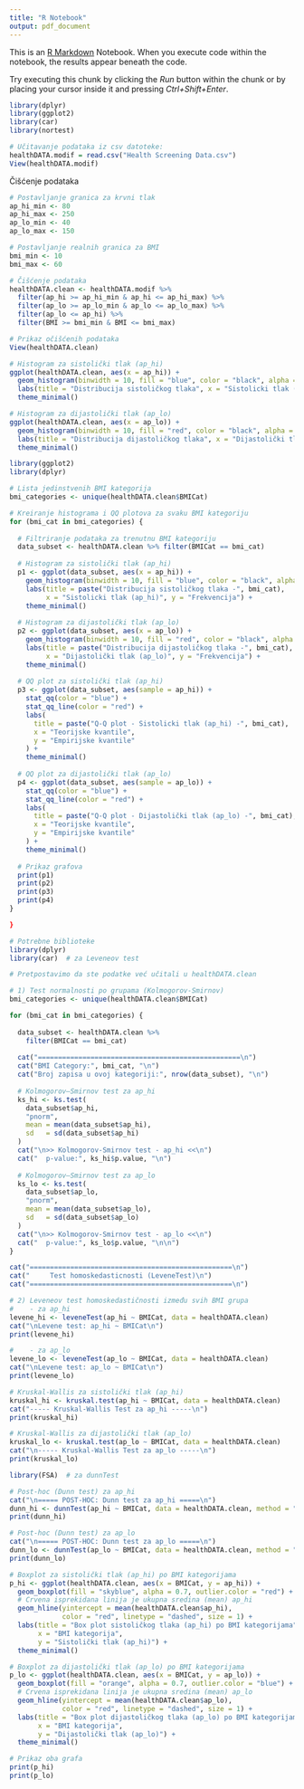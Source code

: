 ```yaml
---
title: "R Notebook"
output: pdf_document
---
```


This is an [R Markdown](http://rmarkdown.rstudio.com) Notebook. When you execute code within the notebook, the results appear beneath the code.

Try executing this chunk by clicking the *Run* button within the chunk or by placing your cursor inside it and pressing *Ctrl+Shift+Enter*.

```r
library(dplyr)
library(ggplot2)
library(car)
library(nortest)

# Učitavanje podataka iz csv datoteke:
healthDATA.modif = read.csv("Health Screening Data.csv")
View(healthDATA.modif)

```



Čišćenje podataka


```r
# Postavljanje granica za krvni tlak
ap_hi_min <- 80
ap_hi_max <- 250
ap_lo_min <- 40
ap_lo_max <- 150

# Postavljanje realnih granica za BMI
bmi_min <- 10
bmi_max <- 60

# Čišćenje podataka
healthDATA.clean <- healthDATA.modif %>%
  filter(ap_hi >= ap_hi_min & ap_hi <= ap_hi_max) %>%
  filter(ap_lo >= ap_lo_min & ap_lo <= ap_lo_max) %>%
  filter(ap_lo <= ap_hi) %>%
  filter(BMI >= bmi_min & BMI <= bmi_max)

# Prikaz očišćenih podataka
View(healthDATA.clean)

```


```r

# Histogram za sistolički tlak (ap_hi)
ggplot(healthDATA.clean, aes(x = ap_hi)) +
  geom_histogram(binwidth = 10, fill = "blue", color = "black", alpha = 0.7) +
  labs(title = "Distribucija sistoličkog tlaka", x = "Sistolicki tlak (ap_hi)", y = "Frekvencija") +
  theme_minimal()

# Histogram za dijastolički tlak (ap_lo)
ggplot(healthDATA.clean, aes(x = ap_lo)) +
  geom_histogram(binwidth = 10, fill = "red", color = "black", alpha = 0.7) +
  labs(title = "Distribucija dijastoličkog tlaka", x = "Dijastolički tlak (ap_lo)", y = "Frekvencija") +
  theme_minimal()

```


```r
library(ggplot2)
library(dplyr)

# Lista jedinstvenih BMI kategorija
bmi_categories <- unique(healthDATA.clean$BMICat)

# Kreiranje histograma i QQ plotova za svaku BMI kategoriju
for (bmi_cat in bmi_categories) {
  
  # Filtriranje podataka za trenutnu BMI kategoriju
  data_subset <- healthDATA.clean %>% filter(BMICat == bmi_cat)
  
  # Histogram za sistolički tlak (ap_hi)
  p1 <- ggplot(data_subset, aes(x = ap_hi)) +
    geom_histogram(binwidth = 10, fill = "blue", color = "black", alpha = 0.7) +
    labs(title = paste("Distribucija sistoličkog tlaka -", bmi_cat),
         x = "Sistolicki tlak (ap_hi)", y = "Frekvencija") +
    theme_minimal()
  
  # Histogram za dijastolički tlak (ap_lo)
  p2 <- ggplot(data_subset, aes(x = ap_lo)) +
    geom_histogram(binwidth = 10, fill = "red", color = "black", alpha = 0.7) +
    labs(title = paste("Distribucija dijastoličkog tlaka -", bmi_cat),
         x = "Dijastolički tlak (ap_lo)", y = "Frekvencija") +
    theme_minimal()
  
  # QQ plot za sistolički tlak (ap_hi)
  p3 <- ggplot(data_subset, aes(sample = ap_hi)) +
    stat_qq(color = "blue") +
    stat_qq_line(color = "red") +
    labs(
      title = paste("Q-Q plot - Sistolicki tlak (ap_hi) -", bmi_cat),
      x = "Teorijske kvantile",
      y = "Empirijske kvantile"
    ) +
    theme_minimal()
  
  # QQ plot za dijastolički tlak (ap_lo)
  p4 <- ggplot(data_subset, aes(sample = ap_lo)) +
    stat_qq(color = "blue") +
    stat_qq_line(color = "red") +
    labs(
      title = paste("Q-Q plot - Dijastolički tlak (ap_lo) -", bmi_cat),
      x = "Teorijske kvantile",
      y = "Empirijske kvantile"
    ) +
    theme_minimal()
  
  # Prikaz grafova
  print(p1)
  print(p2)
  print(p3)
  print(p4)
}

}
```


```r
# Potrebne biblioteke
library(dplyr)
library(car)  # za Leveneov test

# Pretpostavimo da ste podatke već učitali u healthDATA.clean

# 1) Test normalnosti po grupama (Kolmogorov-Smirnov)
bmi_categories <- unique(healthDATA.clean$BMICat)

for (bmi_cat in bmi_categories) {
  
  data_subset <- healthDATA.clean %>%
    filter(BMICat == bmi_cat)
  
  cat("==================================================\n")
  cat("BMI Category:", bmi_cat, "\n")
  cat("Broj zapisa u ovoj kategoriji:", nrow(data_subset), "\n")
  
  # Kolmogorov–Smirnov test za ap_hi
  ks_hi <- ks.test(
    data_subset$ap_hi, 
    "pnorm",
    mean = mean(data_subset$ap_hi), 
    sd   = sd(data_subset$ap_hi)
  )
  cat("\n>> Kolmogorov-Smirnov test - ap_hi <<\n")
  cat("  p-value:", ks_hi$p.value, "\n")
  
  # Kolmogorov–Smirnov test za ap_lo
  ks_lo <- ks.test(
    data_subset$ap_lo, 
    "pnorm",
    mean = mean(data_subset$ap_lo), 
    sd   = sd(data_subset$ap_lo)
  )
  cat("\n>> Kolmogorov-Smirnov test - ap_lo <<\n")
  cat("  p-value:", ks_lo$p.value, "\n\n")
}

cat("==================================================\n")
cat("     Test homoskedasticnosti (LeveneTest)\n")
cat("==================================================\n")

# 2) Leveneov test homoskedastičnosti između svih BMI grupa
#    - za ap_hi
levene_hi <- leveneTest(ap_hi ~ BMICat, data = healthDATA.clean)
cat("\nLevene test: ap_hi ~ BMICat\n")
print(levene_hi)

#    - za ap_lo
levene_lo <- leveneTest(ap_lo ~ BMICat, data = healthDATA.clean)
cat("\nLevene test: ap_lo ~ BMICat\n")
print(levene_lo)


```

```r

# Kruskal-Wallis za sistolički tlak (ap_hi)
kruskal_hi <- kruskal.test(ap_hi ~ BMICat, data = healthDATA.clean)
cat("----- Kruskal-Wallis Test za ap_hi -----\n")
print(kruskal_hi)

# Kruskal-Wallis za dijastolički tlak (ap_lo)
kruskal_lo <- kruskal.test(ap_lo ~ BMICat, data = healthDATA.clean)
cat("\n----- Kruskal-Wallis Test za ap_lo -----\n")
print(kruskal_lo)

```
```r
library(FSA)  # za dunnTest

# Post-hoc (Dunn test) za ap_hi
cat("\n===== POST-HOC: Dunn test za ap_hi =====\n")
dunn_hi <- dunnTest(ap_hi ~ BMICat, data = healthDATA.clean, method = "bonferroni")
print(dunn_hi)

# Post-hoc (Dunn test) za ap_lo
cat("\n===== POST-HOC: Dunn test za ap_lo =====\n")
dunn_lo <- dunnTest(ap_lo ~ BMICat, data = healthDATA.clean, method = "bonferroni")
print(dunn_lo)
```



```r


# Boxplot za sistolički tlak (ap_hi) po BMI kategorijama
p_hi <- ggplot(healthDATA.clean, aes(x = BMICat, y = ap_hi)) + 
  geom_boxplot(fill = "skyblue", alpha = 0.7, outlier.color = "red") +
  # Crvena isprekidana linija je ukupna sredina (mean) ap_hi
  geom_hline(yintercept = mean(healthDATA.clean$ap_hi), 
             color = "red", linetype = "dashed", size = 1) +
  labs(title = "Box plot sistoličkog tlaka (ap_hi) po BMI kategorijama", 
       x = "BMI kategorija", 
       y = "Sistolički tlak (ap_hi)") +
  theme_minimal()

# Boxplot za dijastolički tlak (ap_lo) po BMI kategorijama
p_lo <- ggplot(healthDATA.clean, aes(x = BMICat, y = ap_lo)) + 
  geom_boxplot(fill = "orange", alpha = 0.7, outlier.color = "blue") +
  # Crvena isprekidana linija je ukupna sredina (mean) ap_lo
  geom_hline(yintercept = mean(healthDATA.clean$ap_lo), 
             color = "red", linetype = "dashed", size = 1) +
  labs(title = "Box plot dijastoličkog tlaka (ap_lo) po BMI kategorijama", 
       x = "BMI kategorija", 
       y = "Dijastolički tlak (ap_lo)") +
  theme_minimal()

# Prikaz oba grafa
print(p_hi)
print(p_lo)



```

